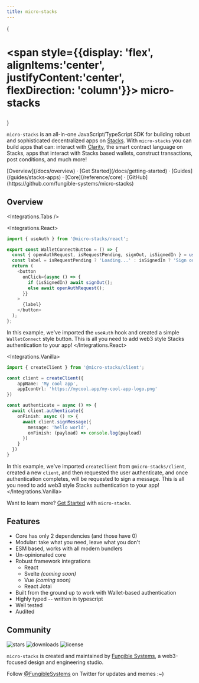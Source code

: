 ```yaml
---
title: micro-stacks
---
```


{<h1 className="text-center font-extrabold md:text-5xl mt-8">
<span style={{display: 'flex', alignItems:'center', justifyContent:'center', flexDirection: 'column'}}>
<Logo size='64' />
<span>micro-stacks</span>
</span>
</h1>}

`micro-stacks` is an all-in-one JavaScript/TypeScript SDK for building robust and sophisticated decentralized apps on [Stacks](https://stacks.co).
With `micro-stacks` you can build apps that can: interact with [Clarity](https://clarity-lang.org), the smart contract language on Stacks,
apps that interact with Stacks based wallets, construct transactions, post conditions, and much more!

<div className="mt-16 mb-20 text-center">
  [Overview](/docs/overview) · [Get Started](/docs/getting-started) · [Guides](/guides/stacks-apps) · [Core](/reference/core) · [GitHub](https://github.com/fungible-systems/micro-stacks)
</div>

## Overview

<Integrations.Tabs />

<Integrations.React>
```typescript
import { useAuth } from '@micro-stacks/react';

export const WalletConnectButton = () => {
  const { openAuthRequest, isRequestPending, signOut, isSignedIn } = useAuth();
  const label = isRequestPending ? 'Loading...' : isSignedIn ? 'Sign out' : 'Connect Stacks wallet';
  return (
    <button
      onClick={async () => {
        if (isSignedIn) await signOut();
        else await openAuthRequest();
      }}
    >
      {label}
    </button>
  );
};
```

In this example, we've imported the `useAuth` hook and created a simple `WalletConnect` style button. This is all you need to add
web3 style Stacks authentication to your app!
</Integrations.React>

<Integrations.Vanilla>
```typescript
import { createClient } from '@micro-stacks/client';

const client = createClient({
    appName: 'My cool app',
    appIconUrl: 'https://mycool.app/my-cool-app-logo.png'
})

const authenticate = async () => {
  await client.authenticate({
    onFinish: async () => {
	  await client.signMessage({
	    message: 'hello world',
	    onFinish: (payload) => console.log(payload)
	  })
	}
  })
}
```

In this example, we've imported `createClient` from `@micro-stacks/client`, created a new `client`, and then requested the user
authenticate, and once authentication completes, will be requested to sign a message. This is all you need to add web3 style
Stacks authentication to your app!
</Integrations.Vanilla>

Want to learn more? [Get Started](/docs/getting-started) with `micro-stacks`.

## Features

- Core has only 2 dependencies (and those have 0)
- Modular: take what you need, leave what you don't
- ESM based, works with all modern bundlers
- Un-opinionated core
- Robust framework integrations
  - React
  - Svelte _(coming soon)_
  - Vue _(coming soon)_
  - React Jotai
- Built from the ground up to work with Wallet-based authentication
- Highly typed -- written in typescript
- Well tested
- Audited

## Community

<p className="flex h-6">
  <img alt="stars" src="https://badgen.net/github/stars/fungible-systems/micro-stacks" className="inline-block mr-2"/>
  <img alt="downloads" src="https://badgen.net/npm/dt/micro-stacks" className="inline-block mr-2"/>
  <img alt="license" src="https://badgen.net/npm/license/micro-stacks" className="inline-block mr-2"/>
</p>

`micro-stacks` is created and maintained by [Fungible Systems](https://fungible.systems), a web3-focused design and engineering studio.

Follow [@FungibleSystems](https://twitter.com/FungibleSystems) on Twitter for updates and memes :~)


